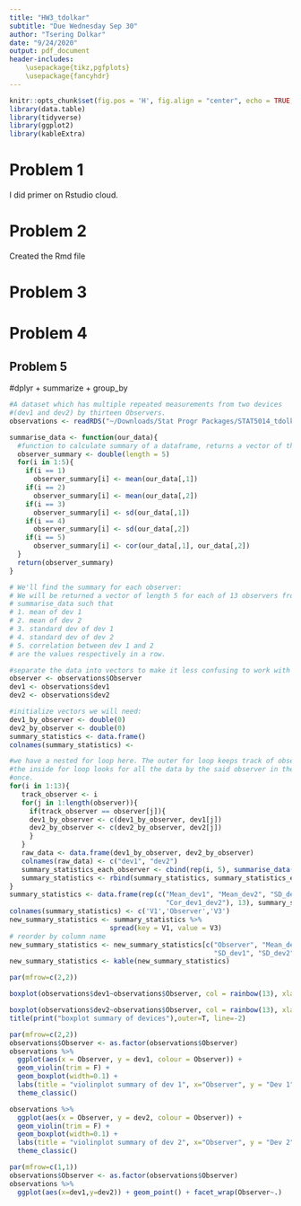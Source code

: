 ```yaml
---
title: "HW3_tdolkar"
subtitle: "Due Wednesday Sep 30"
author: "Tsering Dolkar"
date: "9/24/2020"
output: pdf_document
header-includes: 
    \usepackage{tikz,pgfplots}
    \usepackage{fancyhdr}
---
```


```r
knitr::opts_chunk$set(fig.pos = 'H', fig.align = "center", echo = TRUE, include = FALSE, eval = TRUE, cache = TRUE)
library(data.table)
library(tidyverse)
library(ggplot2)
library(kableExtra)
```

# Problem 1
I did primer on Rstudio cloud.

# Problem 2
Created the Rmd file

# Problem 3


# Problem 4


## Problem 5
#dplyr + summarize + group_by
```r
#A dataset which has multiple repeated measurements from two devices 
#(dev1 and dev2) by thirteen Observers.
observations <- readRDS("~/Downloads/Stat Progr Packages/STAT5014_tdolkar/HW3_data.rds")
```

```r
summarise_data <- function(our_data){
  #function to calculate summary of a dataframe, returns a vector of the summary
  observer_summary <- double(length = 5)
  for(i in 1:5){
    if(i == 1)
      observer_summary[i] <- mean(our_data[,1])
    if(i == 2)
      observer_summary[i] <- mean(our_data[,2])
    if(i == 3)
      observer_summary[i] <- sd(our_data[,1])
    if(i == 4)
      observer_summary[i] <- sd(our_data[,2])
    if(i == 5)
      observer_summary[i] <- cor(our_data[,1], our_data[,2])
  }
  return(observer_summary)
}
```


```r
# We'll find the summary for each observer:
# We will be returned a vector of length 5 for each of 13 observers from the function 
# summarise_data such that 
# 1. mean of dev 1
# 2. mean of dev 2
# 3. standard dev of dev 1
# 4. standard dev of dev 2
# 5. correlation between dev 1 and 2
# are the values respectively in a row.

#separate the data into vectors to make it less confusing to work with first
observer <- observations$Observer
dev1 <- observations$dev1
dev2 <- observations$dev2

#initialize vectors we will need:
dev1_by_observer <- double(0)
dev2_by_observer <- double(0)
summary_statistics <- data.frame()
colnames(summary_statistics) <- 

#we have a nested for loop here. The outer for loop keeps track of observer 1 to 13 and
#the inside for loop looks for all the data by the said observer in the dataset from top to bottom
#once.
for(i in 1:13){
   track_observer <- i
   for(j in 1:length(observer)){
     if(track_observer == observer[j]){
     dev1_by_observer <- c(dev1_by_observer, dev1[j])
     dev2_by_observer <- c(dev2_by_observer, dev2[j])
     }
   }
   raw_data <- data.frame(dev1_by_observer, dev2_by_observer)
   colnames(raw_data) <- c("dev1", "dev2")
   summary_statistics_each_observer <- cbind(rep(i, 5), summarise_data(raw_data))
   summary_statistics <- rbind(summary_statistics, summary_statistics_each_observer)
}
summary_statistics <- data.frame(rep(c("Mean_dev1", "Mean_dev2", "SD_dev1", "SD_dev2", 
                                       "Cor_dev1_dev2"), 13), summary_statistics)
colnames(summary_statistics) <- c('V1','Observer','V3')
new_summary_statistics <- summary_statistics %>%
                         spread(key = V1, value = V3)
# reorder by column name
new_summary_statistics <- new_summary_statistics[c("Observer", "Mean_dev1", "Mean_dev2", 
                                                   "SD_dev1", "SD_dev2", "Cor_dev1_dev2")]
new_summary_statistics <- kable(new_summary_statistics)
```

```r
par(mfrow=c(2,2))

boxplot(observations$dev1~observations$Observer, col = rainbow(13), xlab = "Observer", ylab = "Dev 1")

boxplot(observations$dev2~observations$Observer, col = rainbow(13), xlab = "Observer", ylab = "Dev 2")
title(print("boxplot summary of devices"),outer=T, line=-2)
```

```r
par(mfrow=c(2,2))
observations$Observer <- as.factor(observations$Observer)
observations %>%
  ggplot(aes(x = Observer, y = dev1, colour = Observer)) +
  geom_violin(trim = F) + 
  geom_boxplot(width=0.1) +
  labs(title = "violinplot summary of dev 1", x="Observer", y = "Dev 1") +
  theme_classic()

observations %>%
  ggplot(aes(x = Observer, y = dev2, colour = Observer)) +
  geom_violin(trim = F) + 
  geom_boxplot(width=0.1) +
  labs(title = "violinplot summary of dev 2", x="Observer", y = "Dev 2") +
  theme_classic()

```
```r
par(mfrow=c(1,1))
observations$Observer <- as.factor(observations$Observer)
observations %>%
  ggplot(aes(x=dev1,y=dev2)) + geom_point() + facet_wrap(Observer~.)

```